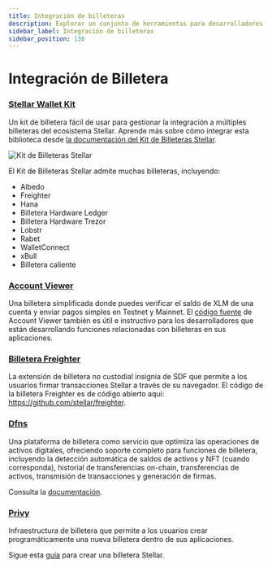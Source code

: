 ```yaml
---
title: Integración de billeteras
description: Explorar un conjunto de herramientas para desarrolladores para billeteras Stellar.
sidebar_label: Integración de billeteras
sidebar_position: 130
---
```


# Integración de Billetera

### [Stellar Wallet Kit](https://github.com/Creit-Tech/Stellar-Wallets-Kit/)

Un kit de billetera fácil de usar para gestionar la integración a múltiples billeteras del ecosistema Stellar. Aprende más sobre cómo integrar esta biblioteca desde [la documentación del Kit de Billeteras Stellar](https://stellarwalletskit.dev/).

![Kit de Billeteras Stellar](/assets/dev-tools/stellar-wallet-kit.gif)

El Kit de Billeteras Stellar admite muchas billeteras, incluyendo:

- Albedo
- Freighter
- Hana
- Billetera Hardware Ledger
- Billetera Hardware Trezor
- Lobstr
- Rabet
- WalletConnect
- xBull
- Billetera caliente

### [Account Viewer](https://accountviewer.stellar.org/)

Una billetera simplificada donde puedes verificar el saldo de XLM de una cuenta y enviar pagos simples en Testnet y Mainnet. El [código fuente](https://github.com/stellar/account-viewer-v2) de Account Viewer también es útil e instructivo para los desarrolladores que están desarrollando funciones relacionadas con billeteras en sus aplicaciones.

### [Billetera Freighter](https://www.freighter.app/)

La extensión de billetera no custodial insignia de SDF que permite a los usuarios firmar transacciones Stellar a través de su navegador. El código de la billetera Freighter es de código abierto aquí: https://github.com/stellar/freighter.

### [Dfns](https://www.dfns.co/)

Una plataforma de billetera como servicio que optimiza las operaciones de activos digitales, ofreciendo soporte completo para funciones de billetera, incluyendo la detección automática de saldos de activos y NFT (cuando corresponda), historial de transferencias on-chain, transferencias de activos, transmisión de transacciones y generación de firmas.

Consulta la [documentación](https://docs.dfns.co/d/api-docs/wallets/broadcast-transaction/stellar).

### [Privy](https://docs.privy.io/wallets/overview/chains)

Infraestructura de billetera que permite a los usuarios crear programáticamente una nueva billetera dentro de sus aplicaciones.

Sigue esta [guía](https://docs.privy.io/wallets/wallets/create/from-my-server) para crear una billetera Stellar.

